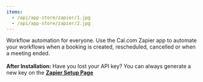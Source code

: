 ```yaml
---
items:
  - /api/app-store/zapier/1.jpg
  - /api/app-store/zapier/2.jpg
---
```


<Slider items={items} />

Workflow automation for everyone. Use the Cal.com Zapier app to automate your workflows when a booking is created, rescheduled, cancelled or when a meeting ended.<br /><br />**After Installation:** Have you lost your API key? You can always generate a new key on the <a href="/apps/zapier/setup">**<ins>Zapier Setup Page</ins>**</a>
